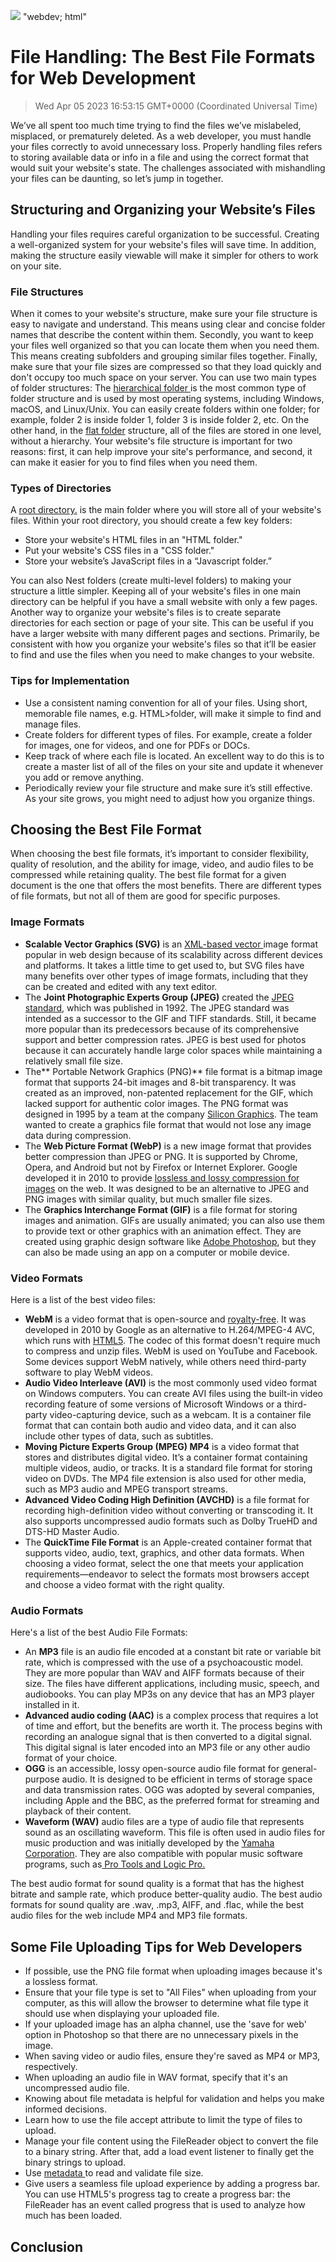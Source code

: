![](https://uploads-ssl.webflow.com/6143afec68f555387049efb3/63f4fc1aa71516d33778d38e_filehandling_8b255be951f332af498e22cfc7251e7f_2000.jpeg)
"webdev; html"
# File Handling: The Best File Formats for Web Development
> Wed Apr 05 2023 16:53:15 GMT+0000 (Coordinated Universal Time)

We’ve all spent too much time trying to find the files we’ve mislabeled, misplaced, or prematurely deleted. As a web developer, you must handle your files correctly to avoid unnecessary loss. Properly handling files refers to storing available data or info in a file and using the correct format that would suit your website's state. The challenges associated with mishandling your files can be daunting, so let’s jump in together.

## Structuring and Organizing your Website’s Files
Handling your files requires careful organization to be successful. Creating a well-organized system for your website's files will save time. In addition, making the structure easily viewable will make it simpler for others to work on your site.

### File Structures

When it comes to your website's structure, make sure your file structure is easy to navigate and understand. This means using clear and concise folder names that describe the content within them.
Secondly, you want to keep your files well organized so that you can locate them when you need them. This means creating subfolders and grouping similar files together.
Finally, make sure that your file sizes are compressed so that they load quickly and don't occupy too much space on your server.
You can use two main types of folder structures: The <a href="https://www.computerhope.com/jargon/h/hierfile.htm">hierarchical folder </a>is the most common type of folder structure and is used by most operating systems, including Windows, macOS, and Linux/Unix. You can easily create folders within one folder; for example, folder 2 is inside folder 1, folder 3 is inside folder 2, etc. On the other hand, in the <a href="https://flatfolder.com/">flat folder</a> structure, all of the files are stored in one level, without a hierarchy.
Your website's file structure is important for two reasons: first, it can help improve your site's performance, and second, it can make it easier for you to find files when you need them.

### Types of Directories

A <a href="https://www.lifewire.com/what-is-a-root-folder-or-root-directory-2625989">root directory.</a> is the main folder where you will store all of your website's files. Within your root directory, you should create a few key folders:
- Store your website's HTML files in an "HTML folder."
- Put your website's CSS files in a "CSS folder."
- Store your website’s JavaScript files in a “Javascript folder.”

You can also Nest folders (create multi-level folders) to making your structure a little simpler.
Keeping all of your website's files in one main directory can be helpful if you have a small website with only a few pages.
Another way to organize your website's files is to create separate directories for each section or page of your site. This can be useful if you have a larger website with many different pages and sections.
Primarily, be consistent with how you organize your website's files so that it’ll be easier to find and use the files when you need to make changes to your website.

### Tips for Implementation
- Use a consistent naming convention for all of your files. Using short, memorable file names, e.g. HTML>folder, will make it simple to find and manage files.
- Create folders for different types of files. For example, create a folder for images, one for videos, and one for PDFs or DOCs.
- Keep track of where each file is located. An excellent way to do this is to create a master list of all of the files on your site and update it whenever you add or remove anything.
- Periodically review your file structure and make sure it’s still effective. As your site grows, you might need to adjust how you organize things.

## Choosing the Best File Format
When choosing the best file formats, it’s important to consider flexibility, quality of resolution, and the ability for image, video, and audio files to be compressed while retaining quality. The best file format for a given document is the one that offers the most benefits. There are different types of file formats, but not all of them are good for specific purposes.

### Image Formats
- **Scalable Vector Graphics (SVG)** is an <a href="https://www.researchgate.net/publication/239531890_XML-based_Vector_Graphics_Application_for_Web-based_Design_Automation">XML-based vector </a>image format popular in web design because of its scalability across different devices and platforms. It takes a little time to get used to, but SVG files have many benefits over other types of image formats, including that they can be created and edited with any text editor.
- The **Joint Photographic Experts Group (JPEG)** created the <a href="https://jpeg.org/about.html">JPEG standard</a>, which was published in 1992. The JPEG standard was intended as a successor to the GIF and TIFF standards. Still, it became more popular than its predecessors because of its comprehensive support and better compression rates. JPEG is best used for photos because it can accurately handle large color spaces while maintaining a relatively small file size.
- The** Portable Network Graphics (PNG)** file format is a bitmap image format that supports 24-bit images and 8-bit transparency. It was created as an improved, non-patented replacement for the GIF, which lacked support for authentic color images. The PNG format was designed in 1995 by a team at the company <a href="https://en.wikipedia.org/wiki/Silicon_Graphics">Silicon Graphics</a>. The team wanted to create a graphics file format that would not lose any image data during compression.
- The **Web Picture Format (WebP)** is a new image format that provides better compression than JPEG or PNG. It is supported by Chrome, Opera, and Android but not by Firefox or Internet Explorer. Google developed it in 2010 to provide <a href="https://www.techtarget.com/whatis/definition/lossless-and-lossy-compression">lossless and lossy compression for images</a> on the web. It was designed to be an alternative to JPEG and PNG images with similar quality, but much smaller file sizes.
- The **Graphics Interchange Format (GIF)** is a file format for storing images and animation. GIFs are usually animated; you can also use them to provide text or other graphics with an animation effect. They are created using graphic design software like <a href="https://www.adobe.com/products/photoshop.html">Adobe Photoshop</a>, but they can also be made using an app on a computer or mobile device.

### Video Formats

Here is a list of the best video files:
- **WebM** is a video format that is open-source and <a href="https://smallbiztrends.com/2018/11/what-does-royalty-free-mean.html">royalty-free</a>. It was developed in 2010 by Google as an alternative to H.264/MPEG-4 AVC, which runs with <a href="https://en.wikipedia.org/wiki/HTML5">HTML5</a>. The codec of this format doesn't require much to compress and unzip files. WebM is used on YouTube and Facebook. Some devices support WebM natively, while others need third-party software to play WebM videos.
- **Audio Video Interleave (AVI)** is the most commonly used video format on Windows computers. You can create AVI files using the built-in video recording feature of some versions of Microsoft Windows or a third-party video-capturing device, such as a webcam. It is a container file format that can contain both audio and video data, and it can also include other types of data, such as subtitles.
- **Moving Picture Experts Group (MPEG) MP4** is a video format that stores and distributes digital video. It’s a container format containing multiple videos, audio, or tracks. It is a standard file format for storing video on DVDs.
The MP4 file extension is also used for other media, such as MP3 audio and MPEG transport streams.
- **Advanced Video Coding High Definition (AVCHD)** is a file format for recording high-definition video without converting or transcoding it. It also supports uncompressed audio formats such as Dolby TrueHD and DTS-HD Master Audio.
- The **QuickTime File Format** is an Apple-created container format that supports video, audio, text, graphics, and other data formats. When choosing a video format, select the one that meets your application requirements—endeavor to select the formats most browsers accept and choose a video format with the right quality.

### Audio Formats
Here's a list of the best Audio File Formats:

- An **MP3** file is an audio file encoded at a constant bit rate or variable bit rate, which is compressed with the use of a psychoacoustic model. They are more popular than WAV and AIFF formats because of their size. The files have different applications, including music, speech, and audiobooks. You can play MP3s on any device that has an MP3 player installed in it.
- **Advanced audio coding (AAC)** is a complex process that requires a lot of time and effort, but the benefits are worth it. The process begins with recording an analogue signal that is then converted to a digital signal. This digital signal is later encoded into an MP3 file or any other audio format of your choice.
- **OGG** is an accessible, lossy open-source audio file format for general-purpose audio. It is designed to be efficient in terms of storage space and data transmission rates. OGG was adopted by several companies, including Apple and the BBC, as the preferred format for streaming and playback of their content.
- **Waveform (WAV)** audio files are a type of audio file that represents sound as an oscillating waveform. This file is often used in audio files for music production and was initially developed by the <a href="https://www.yamaha.com/">Yamaha Corporation</a>. They are also compatible with popular music software programs, such as<a href="https://guitarspace.org/home-recording/logic-pro-vs-pro-tools/"> Pro Tools and Logic Pro.</a>

The best audio format for sound quality is a format that has the highest bitrate and sample rate, which produce better-quality audio. The best audio formats for sound quality are .wav, .mp3, AIFF, and .flac, while the best audio files for the web include MP4 and MP3 file formats.

## Some File Uploading Tips for Web Developers
- If possible, use the PNG file format when uploading images because it's a lossless format.
- Ensure that your file type is set to "All Files" when uploading from your computer, as this will allow the browser to determine what file type it should use when displaying your uploaded file.
- If your uploaded image has an alpha channel, use the 'save for web' option in Photoshop so that there are no unnecessary pixels in the image.
- When saving video or audio files, ensure they're saved as MP4 or MP3, respectively.
- When uploading an audio file in WAV format, specify that it's an uncompressed audio file.
- Knowing about file metadata is helpful for validation and helps you make informed decisions.
- Learn how to use the file accept attribute to limit the type of files to upload.
- Manage your file content using the FileReader object to convert the file to a binary string. After that, add a load event listener to finally get the binary strings to upload.
- Use <a href="https://www.techtarget.com/whatis/definition/metadata">metadata </a>to read and validate file size.
- Give users a seamless file upload experience by adding a progress bar. You can use HTML5's progress tag to create a progress bar: the  FileReader has an event called progress that is used to analyze how much has been loaded.

## Conclusion
